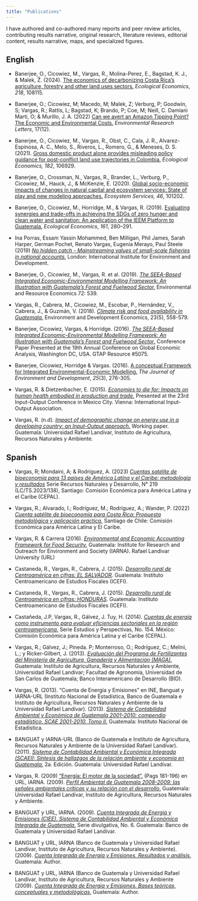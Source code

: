 ```yaml
---
title: "Publications"
---
```


I have authored and co-authored many reports and peer review articles, contributing results narrative, original research, literature reviews, editorial content, results narrative, maps, and specialized figures.

## English

- Banerjee, O., Cicowiez, M., Vargas, R., Molina-Perez, E., Bagstad, K. J., & Malek, Ž. (2024). [The economics of decarbonizing Costa Rica’s agriculture, forestry and other land uses sectors.](https://doi.org/10.1016/j.ecolecon.2024.108115) *Ecological Economics*, *218*, 108115.

- Banerjee, O.; Cicowiez, M; Macedo, M; Malek, Z; Verburg, P; Goodwin, S;
Vargas, R.; Rattis, L; Bagstad, K; Brando, P; Coe, M; Neill, C. Damiani
Marti, O; & Murillo, J. A. (2022) [Can we avert an Amazon Tipping Point?
The Economic and Environmental Costs.](https://doi.org/10.1088/1748-9326/aca3b8) *Environmental Research Letters*,
17(12).

- Banerjee, O., Cicowiez, M., Vargas, R., Obst, C., Cala, J. R.,
Alvarez-Espinosa, A. C., Melo, S., Riveros, L., Romero, G., & Meneses,
D. S. (2021). [Gross domestic product alone provides misleading policy
guidance for post-conflict land use trajectories in Colombia.](https://doi.org/10.1016/j.ecolecon.2020.106929)
*Ecological Economics, 182*, 106929.

- Banerjee, O., Crossman, N., Vargas, R., Brander, L., Verburg, P.,
Cicowiez, M., Hauck, J., & McKenzie, E. (2020). [Global socio-economic
impacts of changes in natural capital and ecosystem services: State of
play and new modeling approaches.](https://doi.org/10.1016/j.ecoser.2020.101202) *Ecosystem Services, 46*, 101202.

- Banerjee, O., Cicowiez, M., Horridge, M., & Vargas, R. (2019). [Evaluating synergies and trade-offs in achieving the SDGs of zero hunger
and clean water and sanitation: An application of the IEEM Platform to
Guatemala.](https://doi.org/10.1016/j.ecolecon.2019.04.003) *Ecological Economics*, *161*, 280--291.

- Ina Porras, Essam Yassin Mohammed, Ben Milligan, Phil James, Sarah
Harper, German Pochet, Renato Vargas, Eugenia Merayo, Paul Steele (2019)
[*No hidden catch - Mainstreaming values of small-scale fisheries in
national accounts.*](https://pubs.iied.org/16646IIED/) London: International Institute for Environment and
Development.

- Banerjee, O., Cicowiez, M., Vargas, R. et al. (2019). [*The SEEA-Based
Integrated Economic-Environmental Modelling Framework: An Illustration with Guatemala's Forest and Fuelwood Sector.*](https://doi.org/10.1007/s10640-017-0205-9) Environmental and Resource Economics 72: 539.

- Vargas, R., Cabrera, M., Cicowiez, M., Escobar, P., Hernández, V.,
Cabrera, J., & Guzmán, V. (2018). [*Climate risk and food availability in
Guatemala.*](https://doi.org/10.1017/S1355770X18000335) Environment and Development Economics, 23(5), 558-579.

- Banerjee, Cicowiez, Vargas, & Horridge. (2016). [*The SEEA-Based
Integrated Economic-Environmental Modelling Framework: An Illustration
with Guatemala's Forest and Fuelwood Sector*.](https://www.gtap.agecon.purdue.edu/resources/res_display.asp?RecordID=5075) Conference Paper Presented at the 19th Annual Conference on Global Economic Analysis, Washington DC, USA. GTAP Resource #5075.

- Banerjee, Cicowiez, Horridge & Vargas. (2016). [A conceptual Framework
for Integrated Environmental-Economic Modelling.](https://doi.org/10.1177/1070496516658753) *The Journal of Environment and Development*, *25*(3), 276-305.


- Vargas, R. & Dietzenbacher, E. (2015). [*Economies to die for: Impacts on
human health embodied in production and trade.*](https://www.semanticscholar.org/paper/Economies-to-die-for%3A-Impacts-on-human-health-in-Vargas-Dietzenbacher/c0c9d5b41c123fdd8434d7a36d104299ac3d8a6f) Presented at the 23rd Input-Output Conference in Mexico City. Vienna: International Input-Output Association.

- Vargas, R. (n.d). [*Impact of demographic change on energy use in a
developing country: an Input-Output approach*.](https://www.dropbox.com/s/3dgq5ap3h7i7lc4/01-Vargas-Demographic_Change_I-O.pdf?dl=1) Working paper. Guatemala: Universidad Rafael Landívar, Instituto de Agricultura, Recursos Naturales y Ambiente.

## Spanish

- Vargas, R; Mondaini, A; & Rodríguez, A. (2023) [*Cuentas satélite de
bioeconomía para 13 países de América Latina y el Caribe: metodología y
resultados*](https://www.cepal.org/es/publicaciones/68683-cuentas-satelite-bioeconomia-13-paises-america-latina-caribe-metodologia.) Serie Recursos Naturales y Desarrollo, N° 219
(LC/TS.2023/138), Santiago: Comisión Económica para América Latina y el
Caribe (CEPAL).

- Vargas, R.; Alvarado, I.; Rodríguez, M.; Rodríguez, A.; Wander, P. (2022) [*Cuenta satélite de bioeconomía para Costa Rica: Propuesta
metodológica y aplicación práctica.*](https://www.cepal.org/es/publicaciones/48641-cuenta-satelite-bioeconomia-costa-rica-propuesta-metodologica-aplicacion) Santiago de Chile: Comisión
Económica para América Latina y El Caribe.

- Vargas, R. & Carrera (2016). [*Environmental and Economic Accounting
Framework for Food Security.*](https://www.dropbox.com/s/o43do9mk30ki8ir/Vargas%26Carrera-2016-CuentaSAN.pdf?dl=1) Guatemala: Institute for Research and Outreach for Environment and Society (IARNA). Rafael Landivar University (URL)

- Castaneda, R., Vargas, R., Cabrera, J. (2015). [*Desarrollo rural de
Centroamérica en cifras: EL SALVADOR*](https://www.dropbox.com/scl/fi/o4f3qq3bthxvat5q7gkbh/El-Salvador-el-desarrollo-rural-en-cifras-versi-n-final-para-web.pdf?rlkey=egqkwst13vwsk3mvxq8ncgygz&st=v8134vue&dl=1). Guatemala: Instituto Centroamericano de Estudios Fiscales (ICEFI).

- Castaneda, R., Vargas, R., Cabrera, J. (2015). [*Desarrollo rural de Centroamérica en cifras: HONDURAS*](https://www.dropbox.com/scl/fi/nfw7jcrvqaf00vo0a80zl/ICEFI-Desarrollo-rural-en-cifras-de-Centroam-rica-Honduras.pdf?rlkey=yrag6lkj35qea049zlavf5fgj&st=g91io7yc&dl=1). Guatemala: Instituto Centroamericano de Estudios Fiscales (ICEFI).

- Castañeda, J.P, Vargas, R., Gálvez, J. Tuy, H. (2014). [*Cuentas de energía como instrumento para evaluar eficiencias sectoriales en la región centroamericana*.](https://www.cepal.org/es/publicaciones/37133-cuentas-energia-como-instrumento-evaluar-eficiencias-sectoriales-la-region) Serie Estudios y Perspectivas, No. 154. México: Comisión Económica para América Latina y el Caribe (CEPAL).

- Vargas, R.; Gálvez, J.; Pineda. P; Monterroso, O.; Rodríguez, C.;
Melini, L.; y Ricker-Gilbert, J. (2013). [*Evaluación del Programa de Fertilizantes del Ministerio de Agricultura, Ganadería y Alimentación (MAGA).*](https://www.dropbox.com/s/gby1oitlt9qo3un/1_pu_com_gen-Pub_comp_coed_46.pdf?dl=1) Guatemala: Instituto de Agricultura, Recursos Naturales y Ambiente, Universidad Rafael Landívar; Facultad de Agronomía, Universidad de San Carlos de Guatemala; Banco Interamericano de Desarrollo (BID).

- Vargas, R. (2013). "Cuenta de Energía y Emisiones" en INE, Banguat y
IARNA-URL (Instituto Nacional de Estadística, Banco de Guatemala e
Instituto de Agricultura, Recursos Naturales y Ambiente de la Universidad Rafael Landívar). (2013). [*Sistema de Contabilidad Ambiental y Económica de Guatemala 2001-2010: compendio estadístico. SCAE 2001-2010. Tomo II.*](https://www.dropbox.com/s/m142m2dizdccb09/Compendio%20estadistico%20SCAE%20TOMO%20II.pdf?dl=1) Guatemala: Instituto Nacional de Estadística.

- BANGUAT y IARNA-URL (Banco de Guatemala e Instituto de Agricultura,
Recursos Naturales y Ambiente de la Universidad Rafael Landívar). (2011). [*Sistema de Contabilidad Ambiental y Económica Integrada (SCAEI): Síntesis de hallazgos de la relación ambiente y economía en Guatemala.*](https://www.dropbox.com/s/1mfttpe3u4hz7ss/1_pu_pro_tec-26-2_st.pdf?dl=) 2a. Edición. Guatemala: Universidad Rafael Landívar.

- Vargas, R. (2009) ["Energía: El motor de la sociedad".]((https://www.dropbox.com/s/h4dl9gsu9y0kajy/1_pu_pro_per_08-3.7_energia.pdf?dl=1)) (Pags 181-196) en 
URL, IARNA. (2009). [*Perfil Ambiental de Guatemala 2008-2009: las señales ambientales críticas y su relación con el desarrollo*.](https://www.dropbox.com/s/wo329hgdme7hdy8/1_pu_pro_per_08-PERFAM2008.pdf?dl=1) Guatemala: Universidad Rafael Landívar, Instituto de Agricultura, Recursos Naturales y Ambiente.

- BANGUAT y URL, IARNA. (2009). [*Cuenta Integrada de Energía y Emisiones (CIEE). Sistema de Contabilidad Ambiental y Económica Integrada de Guatemala*.](https://www.dropbox.com/s/9nctl7xkpn26si0/1_pu_pro_div-SD_6-CEE.pdf?dl=1) Serie divulgativa, No. 6. Guatemala: Banco de Guatemala y Universidad Rafael Landívar.

- BANGUAT y URL, IARNA (Banco de Guatemala y Universidad Rafael Landívar, Instituto de Agricultura, Recursos Naturales y Ambiente). (2009). [*Cuenta Integrada de Energía y Emisiones. Resultados y análisis.*](https://www.dropbox.com/s/z4062ige94k772u/1_pu_com_gen-pub_comp_coed_34.pdf?dl=1) Guatemala: Author.

- BANGUAT y URL, IARNA (Banco de Guatemala y Universidad Rafael Landívar, Instituto de Agricultura, Recursos Naturales y Ambiente (2009). [*Cuenta Integrada de Energía y Emisiones. Bases teóricas, conceptuales y metodológicas*.](https://www.dropbox.com/s/2z3ox6x82gzvfi4/1_pu_com_gen-pub_comp_coed_34a.pdf?dl=1) Guatemala: Author.